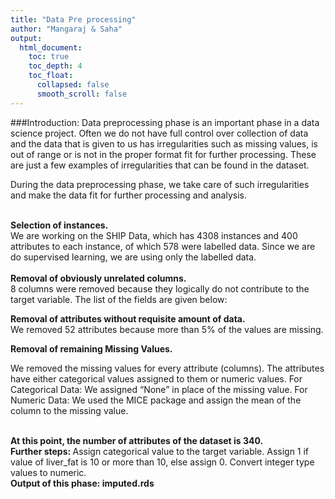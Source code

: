 ---
title: "Data Pre processing"
author: "Mangaraj & Saha" 
output: 
  html_document:
    toc: true
    toc_depth: 4 
    toc_float:
      collapsed: false
      smooth_scroll: false 
---

###Introduction:
Data preprocessing phase is an important phase in a data science project. Often we do not have full control over collection of data and the data that is given to us has irregularities such as missing values, is out of range or is not in the proper format fit for further processing. These are just a few examples of irregularities that can be found in the dataset. <br />

During the data preprocessing phase, we take care of such irregularities and make the data fit for further processing and analysis. <br />
<br />

**Selection of instances.**<br /> 
We are working on the SHIP Data, which has 4308 instances and 400 attributes to each instance, of which 578 were labelled data. Since we are do supervised learning, we are using only the labelled data. <br />
<br />
**Removal of obviously unrelated columns.**<br />
8 columns were removed because they logically do not contribute to the target variable. The list of the fields are given below: <br />


**Removal of attributes without requisite amount of data. **<br />
We removed 52 attributes because more than 5% of the values are missing. <br />

**Removal of remaining Missing Values.**

We removed the missing values for every attribute (columns). 
The attributes have either categorical values assigned to them or numeric values. 
For Categorical Data: We assigned “None” in place of the missing value. 
For Numeric Data: We used the MICE package and assign the mean of the column to the missing value. 

<br />
**At this point, the number of attributes of the dataset is 340. **
<br />
**Further steps: **
Assign categorical value to the target variable. Assign 1 if value of liver_fat is 10 or more than 10, else assign 0. 
Convert integer type values to numeric. 
<br />
**Output of this phase: imputed.rds**
